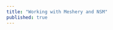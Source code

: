 ```yaml
---
title: "Working with Meshery and NSM"
published: true
---
```


<div id="katacoda-scenario"
  data-katacoda-id="layer5/courses/meshery-adapters/nsm-meshery-adapter"
  data-katacoda-startscenariobuttontext="Start Scenario"
  data-katacoda-ctaurl="https://layer5.io/"
  data-katacoda-color="#3C494F"
  data-katacoda-secondary="#00b39f"
  data-katacoda-background="#fff"
  data-katacoda-hideprogress="true"
  data-katacoda-font="Qanelas Soft"
  data-katacoda-fontheader="Qanelas Soft">
</div>

